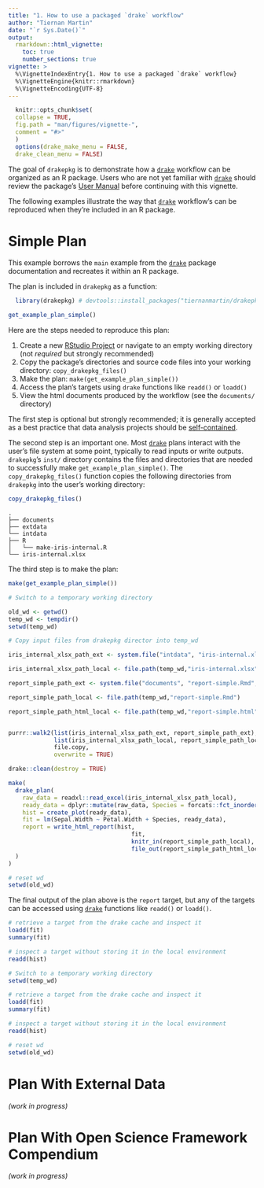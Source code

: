 ```yaml
---
title: "1. How to use a packaged `drake` workflow"
author: "Tiernan Martin"
date: "`r Sys.Date()`"
output:
  rmarkdown::html_vignette:
    toc: true
    number_sections: true
vignette: >
  %\VignetteIndexEntry{1. How to use a packaged `drake` workflow}
  %\VignetteEngine{knitr::rmarkdown}
  %\VignetteEncoding{UTF-8}
---
```


```r
  knitr::opts_chunk$set(
  collapse = TRUE,
  fig.path = "man/figures/vignette-",
  comment = "#>"
  )
  options(drake_make_menu = FALSE,
  drake_clean_menu = FALSE)
```
  
The goal of `drakepkg` is to demonstrate how a [`drake`](https://ropensci.github.io/drake/) workflow can be organized as an R package. Users who are not yet familiar with [`drake`](https://ropensci.github.io/drake/) should review the package's [User Manual](https://ropenscilabs.github.io/drake-manual/) before continuing with this vignette.
  
The following examples illustrate the way that [`drake`](https://ropensci.github.io/drake/) workflow's can be reproduced when they're included in an R package.
  
# Simple Plan
  
This example borrows the `main` example from the [`drake`](https://ropensci.github.io/drake/) package documentation and recreates it within an R package.
  
The plan is included in `drakepkg` as a function:
  
```r
  library(drakepkg) # devtools::install_packages("tiernanmartin/drakepkg")

get_example_plan_simple()
```

Here are the steps needed to reproduce this plan:

1. Create a new [RStudio Project](https://support.rstudio.com/hc/en-us/articles/200526207-Using-Projects) or navigate to an empty working directory (not _required_ but strongly recommended)
2. Copy the package's directories and source code files into your working directory: `copy_drakepkg_files()`
3. Make the plan: `make(get_example_plan_simple())`
4. Access the plan's targets using `drake` functions like `readd()` or `loadd()`
5. View the html documents produced by the workflow (see the `documents/` directory)

The first step is optional but strongly recommended; it is generally accepted as a best practice that data analysis projects should be [self-contained](https://www.tidyverse.org/articles/2017/12/workflow-vs-script/#self-contained-projects).  

The second step is an important one. Most [`drake`](https://ropensci.github.io/drake/) plans interact with the user's file system at some point, typically to read inputs or write outputs. `drakepkg`'s `inst/` directory contains the files and directories that are needed to successfully make `get_example_plan_simple()`. The `copy_drakepkg_files()` function copies the following directories from `drakepkg` into the user's working directory:

```r
copy_drakepkg_files()

```



```
.
├── documents
├── extdata
└── intdata
├── R
│   └── make-iris-internal.R
└── iris-internal.xlsx 
```
The third step is to make the plan:

```r

make(get_example_plan_simple())
```

```r
# Switch to a temporary working directory 

old_wd <- getwd()
temp_wd <- tempdir()
setwd(temp_wd)

# Copy input files from drakepkg director into temp_wd

iris_internal_xlsx_path_ext <- system.file("intdata", "iris-internal.xlsx", package = "drakepkg", mustWork = TRUE)

iris_internal_xlsx_path_local <- file.path(temp_wd,"iris-internal.xlsx")

report_simple_path_ext <- system.file("documents", "report-simple.Rmd", package = "drakepkg", mustWork = TRUE)

report_simple_path_local <- file.path(temp_wd,"report-simple.Rmd")

report_simple_path_html_local <- file.path(temp_wd,"report-simple.html")


purrr::walk2(list(iris_internal_xlsx_path_ext, report_simple_path_ext),
             list(iris_internal_xlsx_path_local, report_simple_path_local),
             file.copy,
             overwrite = TRUE)

drake::clean(destroy = TRUE)

make(
  drake_plan(
    raw_data = readxl::read_excel(iris_internal_xlsx_path_local),
    ready_data = dplyr::mutate(raw_data, Species = forcats::fct_inorder(Species)),
    hist = create_plot(ready_data),
    fit = lm(Sepal.Width ~ Petal.Width + Species, ready_data),
    report = write_html_report(hist,
                                   fit,
                                   knitr_in(report_simple_path_local),
                                   file_out(report_simple_path_html_local))
  )
)

# reset wd
setwd(old_wd)

```


The final output of the plan above is the `report` target, but any of the targets
can be accessed using [`drake`](https://ropensci.github.io/drake/) functions like
`readd()` or `loadd()`.

```r

# retrieve a target from the drake cache and inspect it
loadd(fit)
summary(fit) 

# inspect a target without storing it in the local environment
readd(hist) 
```

```r

# Switch to a temporary working directory 
setwd(temp_wd)

# retrieve a target from the drake cache and inspect it
loadd(fit)
summary(fit) 

# inspect a target without storing it in the local environment
readd(hist) 

# reset wd
setwd(old_wd)
```



# Plan With External Data

_(work in progress)_

# Plan With Open Science Framework Compendium
_(work in progress)_
